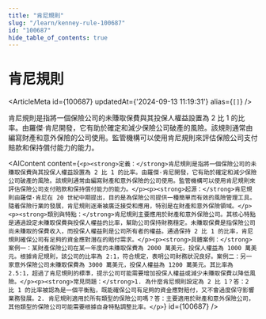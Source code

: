```yaml
---
title: "肯尼規則"
slug: "/learn/kenney-rule-100687"
id: "100687"
hide_table_of_contents: true
---
```



# 肯尼規則

<ArticleMeta id={100687} updatedAt={'2024-09-13 11:19:31'} alias={`[]`} />
<div className='border-solid border-b border-t-0 my-4 border-[var(--ifm-color-gray-300)]' />

肯尼規則是指將一個保險公司的未賺取保費與其投保人權益設置為 2 比 1 的比率。由羅傑·肯尼開發，它有助於確定和減少保險公司破產的風險。該規則通常由編寫財產和意外保險的公司使用。監管機構可以使用肯尼規則來評估保險公司支付賠款和保持償付能力的能力。

<AIContent content={`<p><strong>定義：</strong>肯尼規則是指將一個保險公司的未賺取保費與其投保人權益設置為 2 比 1 的比率。由羅傑·肯尼開發，它有助於確定和減少保險公司破產的風險。該規則通常由編寫財產和意外保險的公司使用。監管機構可以使用肯尼規則來評估保險公司支付賠款和保持償付能力的能力。</p><p><strong>起源：</strong>肯尼規則由羅傑·肯尼在 20 世紀中期提出，目的是為保險公司提供一種簡單而有效的風險管理工具。隨着保險行業的發展，肯尼規則逐漸被廣泛接受和應用，特別是在財產和意外保險領域。</p><p><strong>類別與特點：</strong>肯尼規則主要應用於財產和意外保險公司。其核心特點是通過設定未賺取保費與投保人權益的比率，幫助公司保持財務穩定。未賺取保費是指保險公司尚未賺取的保費收入，而投保人權益則是公司所有者的權益。通過保持 2 比 1 的比率，肯尼規則確保公司有足夠的資金應對潛在的賠付需求。</p><p><strong>具體案例：</strong>案例一：某財產保險公司在某一年度的未賺取保費為 2000 萬美元，投保人權益為 1000 萬美元。根據肯尼規則，該公司的比率為 2:1，符合規定，表明公司財務狀況良好。案例二：另一家意外保險公司未賺取保費為 3000 萬美元，投保人權益為 1200 萬美元。其比率為 2.5:1，超過了肯尼規則的標準，提示公司可能需要增加投保人權益或減少未賺取保費以降低風險。</p><p><strong>常見問題：</strong>1. 為什麼肯尼規則設定為 2 比 1？答：2 比 1 的比率被認為是一個平衡點，既能確保公司有足夠的資金應對賠付，又不會過度保守影響業務發展。2. 肯尼規則適用於所有類型的保險公司嗎？答：主要適用於財產和意外保險公司，其他類型的保險公司可能需要根據自身特點調整比率。</p>`} id={100687} />
